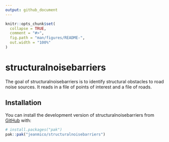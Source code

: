 ```yaml
---
output: github_document
---
```


<!-- README.md is generated from README.Rmd. Please edit that file -->

```r
knitr::opts_chunk$set(
  collapse = TRUE,
  comment = "#>",
  fig.path = "man/figures/README-",
  out.width = "100%"
)
```

# structuralnoisebarriers

<!-- badges: start -->
<!-- badges: end -->

The goal of structuralnoisebarriers is to identify structural obstacles to road noise sources. It reads in a file of points of interest and a file of roads.

## Installation

You can install the development version of structuralnoisebarriers from [GitHub](https://github.com/) with:

``` r
# install.packages("pak")
pak::pak("jeanmico/structuralnoisebarriers")
```
